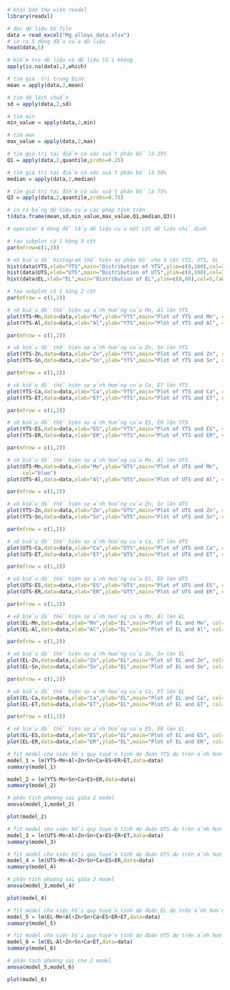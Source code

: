```{r}
# khai báo thư viện readxl
library(readxl)

# đọc dữ liệu từ file
data = read_excel("Mg_alloys_data.xlsx")
# in ra 5 dòng đầu của dữ liệu
head(data,5)
```
```{r}
# kiểm tra dữ liệu có dữ liệu lỗi không
apply(is.na(data),2,which)
```
```{r}
# tìm giá  trị trung bình
mean = apply(data,2,mean)

# tìm độ lệch chuẩn
sd = apply(data,2,sd)

# tìm min
min_value = apply(data,2,min)

# tìm max
max_value = apply(data,2,max)

# tìm giá trị tại điểm có xác suất phân bố là 25%
Q1 = apply(data,2,quantile,probs=0.25)

# tìm giá trị tại điểm có xác suất phân bố là 50%
median = apply(data,2,median)

# tìm giá trị tại điểm có xác suất phân bố là 75%
Q3 = apply(data,2,quantile,probs=0.75)

# in ra bảng dữ liệu của các phép tính trên
t(data.frame(mean,sd,min_value,max_value,Q1,median,Q3))
```
```{r}
# operator $ dùng để lấy dữ liệu của một cột dữ liệu chỉ định

# tạo subplot có 1 hàng 3 cột 
par(mfrow=c(1,3))

# vẽ biểu đồ histogram thể hiện sự phân bố cho 3 cột YTS, UTS, EL
hist(data$YTS,xlab="YTS",main="Distribution of YTS",ylim=c(0,100),col=2,labels=T)
hist(data$UTS,xlab="UTS",main="Distribution of UTS",ylim=c(0,100),col=3,labels=T)
hist(data$EL,xlab="EL",main="Distribution of EL",ylim=c(0,80),col=5,labels=T)
```
```{r}
# tạo subplot có 1 hàng 2 cột
par(mfrow = c(1,2))

# vẽ biểu đồ thể hiện sự ảnh hưởng của Mn, Al lên YTS
plot(YTS~Mn,data=data,xlab="Mn",ylab="YTS",main="Plot of YTS and Mn", col="blue")
plot(YTS~Al,data=data,xlab="Al",ylab="YTS",main="Plot of YTS and Al", col="blue")
```
```{r}
par(mfrow = c(1,2))

# vẽ biểu đồ thể hiện sự ảnh hưởng của Zn, Sn lên YTS
plot(YTS~Zn,data=data,xlab="Zn",ylab="YTS",main="Plot of YTS and Zn", col="blue")
plot(YTS~Sn,data=data,xlab="Sn",ylab="YTS",main="Plot of YTS and Sn", col="blue")
```
```{r}
par(mfrow = c(1,2))

# vẽ biểu đồ thể hiện sự ảnh hưởng của Ca, ET lên YTS
plot(YTS~Ca,data=data,xlab="Ca",ylab="YTS",main="Plot of YTS and Ca", col="blue")
plot(YTS~ET,data=data,xlab="ET",ylab="YTS",main="Plot of YTS and ET", col="blue")
```
```{r}
par(mfrow = c(1,2))

# vẽ biểu đồ thể hiện sự ảnh hưởng của ES, ER lên YTS
plot(YTS~ES,data=data,xlab="ES",ylab="YTS",main="Plot of YTS and ES", col="blue")
plot(YTS~ER,data=data,xlab="ER",ylab="YTS",main="Plot of YTS and ER", col="blue")
```
```{r}
par(mfrow = c(1,2))

# vẽ biểu đồ thể hiện sự ảnh hưởng của Mn, Al lên UTS
plot(UTS~Mn,data=data,xlab="Mn",ylab="UTS",main="Plot of UTS and Mn",
     col="blue")
plot(UTS~Al,data=data,xlab="Al",ylab="UTS",main="Plot of UTS and Al", col="blue")
```
```{r}
par(mfrow = c(1,2))

# vẽ biểu đồ thể hiện sự ảnh hưởng của Zn, Sn lên UTS
plot(YTS~Zn,data=data,xlab="Zn",ylab="UTS",main="Plot of UTS and Zn", col="blue")
plot(YTS~Sn,data=data,xlab="Sn",ylab="UTS",main="Plot of UTS and Sn", col="blue")
```
```{r}
par(mfrow = c(1,2))

# vẽ biểu đồ thể hiện sự ảnh hưởng của Ca, ET lên UTS
plot(UTS~Ca,data=data,xlab="Ca",ylab="UTS",main="Plot of UTS and Ca", col="blue")
plot(UTS~ET,data=data,xlab="ET",ylab="UTS",main="Plot of UTS and ET", col="blue")
```
```{r}
par(mfrow = c(1,2))

# vẽ biểu đồ thể hiện sự ảnh hưởng của ES, ER lên UTS
plot(UTS~ES,data=data,xlab="ES",ylab="UTS",main="Plot of UTS and ES", col="blue")
plot(UTS~ER,data=data,xlab="ER",ylab="UTS",main="Plot of UTS and ER", col="blue")
```
```{r}
par(mfrow = c(1,2))

# vẽ biểu đồ thể hiện sự ảnh hưởng của Mn, Al lên EL
plot(EL~Mn,data=data,xlab="Mn",ylab="EL",main="Plot of EL and Mn", col="blue")
plot(EL~Al,data=data,xlab="Al",ylab="EL",main="Plot of EL and Al", col="blue")
```
```{r}
par(mfrow = c(1,2))

# vẽ biểu đồ thể hiện sự ảnh hưởng của Zn, Sn lên EL
plot(EL~Zn,data=data,xlab="Zn",ylab="EL",main="Plot of EL and Zn", col="blue")
plot(EL~Sn,data=data,xlab="Sn",ylab="EL",main="Plot of EL and Sn", col="blue")
```
```{r}
par(mfrow = c(1,2))

# vẽ biểu đồ thể hiện sự ảnh hưởng của Ca, ET lên EL
plot(EL~Ca,data=data,xlab="Ca",ylab="EL",main="Plot of EL and Ca", col="blue")
plot(EL~ET,data=data,xlab="ET",ylab="EL",main="Plot of EL and ET", col="blue")
```
```{r}
par(mfrow = c(1,2))

# vẽ biểu đồ thể hiện sự ảnh hưởng của ES, ER lên EL
plot(EL~ES,data=data,xlab="ES",ylab="EL",main="Plot of EL and ES", col="blue")
plot(EL~ER,data=data,xlab="ER",ylab="EL",main="Plot of EL and ER", col="blue")
```
```{r}
# fit model cho việc hồi quy tuyến tính dự đoán YTS dự trên ảnh hưởng của các yếu tố 
model_1 = lm(YTS~Mn+Al+Zn+Sn+Ca+ES+ER+ET,data=data)
summary(model_1)
```
```{r}
model_2 = lm(YTS~Mn+Sn+Ca+ES+ER,data=data)
summary(model_2)
```
```{r}
# phân tích phương sai giữa 2 model
anova(model_1,model_2)
```
```{r}
plot(model_2)
```
```{r}
# fit model cho việc hồi quy tuyến tính dự đoán UTS dự trên ảnh hưởng của các yếu tố 
model_3 = lm(UTS~Mn+Al+Zn+Sn+Ca+ES+ER+ET,data=data)
summary(model_3)
```
```{r}
# fit model cho việc hồi quy tuyến tính dự đoán UTS dự trên ảnh hưởng của các yếu tố (ngoại trừ ET)
model_4 = lm(UTS~Mn+Al+Zn+Sn+Ca+ES+ER,data=data)
summary(model_4)
```
```{r}
# phân tích phương sai giữa 2 model
anova(model_3,model_4)
```
```{r}
plot(model_4)
```
```{r}
# fit model cho việc hồi quy tuyến tính dự đoán EL dự trên ảnh hưởng của các yếu tố chỉ định
model_5 = lm(EL~Mn+Al+Zn+Sn+Ca+ES+ER+ET,data=data)
summary(model_5)
```
```{r}
# fit model cho việc hồi quy tuyến tính dự đoán UTS dự trên ảnh hưởng của các yếu tố chỉ định (ngoại trừ ES, Mn, ER)
model_6 = lm(EL~Al+Zn+Sn+Ca+ET,data=data)
summary(model_6)
```
```{r}
# phân tích phương sai cho 2 model
anova(model_5,model_6)
```
```{r}
plot(model_6)
```


